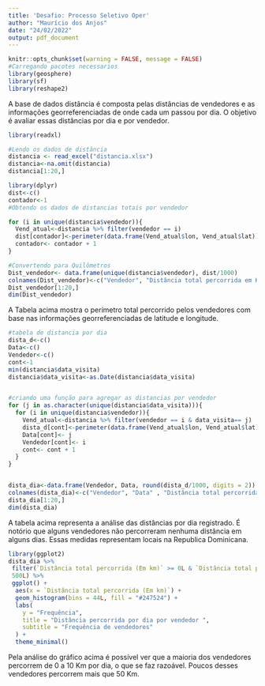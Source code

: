 ---
title: 'Desafio: Processo Seletivo Oper'
author: "Maurício dos Anjos"
date: "24/02/2022"
output: pdf_document
---

```{r setup, include=FALSE}
knitr::opts_chunk$set(warning = FALSE, message = FALSE) 
#Carregando pacotes necessarios
library(geosphere)
library(sf)
library(reshape2)
```

A base de dados distância é composta pelas distâncias de vendedores e as informações
georreferenciadas de onde cada um passou por dia. O objetivo é avaliar essas distâncias 
por dia e por vendedor. 

```{r cars}
library(readxl)

#Lendo os dados de distância
distancia <- read_excel("distancia.xlsx")
distancia<-na.omit(distancia)
distancia[1:20,]
```

```{r}
library(dplyr)
dist<-c()
contador<-1
#Obtendo os dados de distancias totais por vendedor

for (i in unique(distancia$vendedor)){
  Vend_atual<-distancia %>% filter(vendedor == i)
  dist[contador]<-perimeter(data.frame(Vend_atual$lon, Vend_atual$lat))
  contador<- contador + 1
}

#Convertendo para Quilômetros 
Dist_vendedor<- data.frame(unique(distancia$vendedor), dist/1000)
colnames(Dist_vendedor)<-c("Vendedor", "Distância total percorrida em Km")
Dist_vendedor[1:20,]
dim(Dist_vendedor)
```
A Tabela acima mostra o perímetro total percorrido pelos vendedores com base nas informações 
georreferenciadas de latitude e longitude. 

```{r}

#tabela de distancia por dia
dista_d<-c()
Data<-c()
Vendedor<-c()
cont<-1
min(distancia$data_visita)
distancia$data_visita<-as.Date(distancia$data_visita)


#criando uma função para agregar as distancias por vendedor
for (j in as.character(unique(distancia$data_visita))){
  for (i in unique(distancia$vendedor)){
    Vend_atual<-distancia %>% filter(vendedor == i & data_visita== j)
    dista_d[cont]<-perimeter(data.frame(Vend_atual$lon, Vend_atual$lat))
    Data[cont]<- j
    Vendedor[cont]<- i
    cont<- cont + 1
  }
}


dista_dia<-data.frame(Vendedor, Data, round(dista_d/1000, digits = 2))
colnames(dista_dia)<-c("Vendedor", "Data" , "Distância total percorrida (Em km)")
dista_dia[1:20,]
dim(dista_dia)
```

A tabela acima representa a análise das distâncias por dia registrado. É notório que alguns vendedores 
não percorreram nenhuma distância em alguns dias. Essas medidas representam locais na Republica Dominicana.


```{r}
library(ggplot2)
dista_dia %>%
 filter(`Distância total percorrida (Em km)` >= 0L & `Distância total percorrida (Em km)` <= 
 500L) %>%
 ggplot() +
  aes(x = `Distância total percorrida (Em km)`) +
  geom_histogram(bins = 44L, fill = "#247524") +
  labs(
    y = "Frequência",
    title = "Distância percorrida por dia por vendedor ",
    subtitle = "Frequência de vendedores"
  ) +
  theme_minimal()
```
Pela análise do gráfico acima é possível ver que a maioria dos vendedores percorrem de 0 a 10 Km 
por dia, o que se faz razoável. Poucos desses vendedores percorrem mais que 50 Km. 
